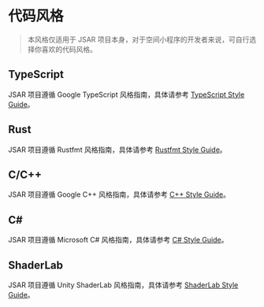 # 代码风格

> 本风格仅适用于 JSAR 项目本身，对于空间小程序的开发者来说，可自行选择你喜欢的代码风格。

## TypeScript

JSAR 项目遵循 Google TypeScript 风格指南，具体请参考 [TypeScript Style Guide](https://google.github.io/styleguide/tsguide.html)。

## Rust

JSAR 项目遵循 Rustfmt 风格指南，具体请参考 [Rustfmt Style Guide](https://doc.rust-lang.org/nightly/style-guide/)。

## C/C++

JSAR 项目遵循 Google C++ 风格指南，具体请参考 [C++ Style Guide](https://google.github.io/styleguide/cppguide.html)。

## C#

JSAR 项目遵循 Microsoft C# 风格指南，具体请参考 [C# Style Guide](https://docs.microsoft.com/en-us/dotnet/csharp/programming-guide/inside-a-program/coding-conventions)。

## ShaderLab

JSAR 项目遵循 Unity ShaderLab 风格指南，具体请参考 [ShaderLab Style Guide](https://docs.unity3d.com/Manual/StyleGuide-Shaders.html)。
